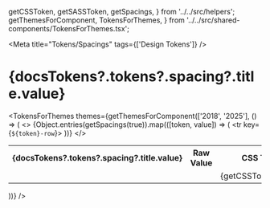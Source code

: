   getCSSToken,
  getSASSToken,
  getSpacings,
} from '../../src/helpers';
  getThemesForComponent,
  TokensForThemes,
} from '../../src/shared-components/TokensForThemes.tsx';

<Meta title="Tokens/Spacings" tags={['Design Tokens']} />

# {docsTokens?.tokens?.spacing?.title.value}

<MultiLineDescription value={docsTokens?.tokens?.spacing?.description?.value} />

<TokensForThemes
  themes={getThemesForComponent(['2018', '2025'], () => (
    <table>
      <tbody>
        <>
          <tr>
            <th>{docsTokens?.tokens?.spacing?.title.value}</th>
            <th>Raw Value</th>
            <th>CSS Token</th>
            <th>SCSS Token</th>
            <th>JS Token</th>
          </tr>
          {Object.entries(getSpacings(true)).map(([token, value]) => (
            <tr key={`${token}-row`}>
              <td>
                <Spacing className={token.toLowerCase()} borderRadius="var(--syn-border-radius-none)" value={value} />
              </td>
              <td>
                <CopyRawCssPropValue value={token.toLowerCase()} cssProperty="width" />
              </td>
              <td>
                <CopyToClipBoard value={getCSSToken(token)}>
                  {getCSSToken(token)}
                </CopyToClipBoard>
              </td>
              <td>
                <CopyToClipBoard value={getSASSToken(token)}>
                  {getSASSToken(token)}
                </CopyToClipBoard>
              </td>
              <td>
                <CopyToClipBoard value={token}>
                  {token}
                </CopyToClipBoard>
              </td>
            </tr>
          ))}
        </>
      </tbody>
    </table>
  ))}
/>
